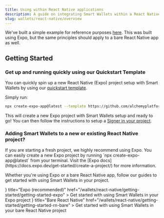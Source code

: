 ```yaml
---
title: Using within React Native applications
description: A guide on integrating Smart Wallets within a React Native application
slug: wallets/react-native/overview
---
```



We've built a simple example for reference purposes [here](https://github.com/alchemyplatform/aa-sdk/tree/main/examples/react-native-expo-example). This was built using Expo, but the same principles should apply to a bare React Native app as well.

## Getting Started

### Get up and running quickly using our Quickstart Template

You can quickly spin up a new React Native (Expo) project setup with Smart Wallets by using our [quickstart template](https://github.com/alchemyplatform/account-kit-expo-quickstart).

Simply run:

```bash
npx create-expo-app@latest --template https://github.com/alchemyplatform/account-kit-expo-quickstart
```

This will create a new Expo project with Smart Wallets setup and ready to go! You can then follow the instructions to setup a [Signer in your project](/wallets/react-native/signer/setup-guide).

### Adding Smart Wallets to a new or existing React Native project?

<Info>
  If you are starting a fresh project, we highly recommend using Expo. You can
  easily create a new Expo project by running `npx create-expo-app@latest` from
  your terminal. Visit the [Expo
  docs](https://docs.expo.dev/get-started/create-a-project/) for more
  information.
</Info>

Whether you're using Expo or a bare React Native app, follow our guides to get started with using Smart Wallets in your project.

<CardGroup cols={2}>
  <Card
    icon={<ExpoIcon width={24} height={24} />}
    title="Expo (recommended)"
    href="/wallets/react-native/getting-started/getting-started-expo"
  >
    Get started with using Smart Wallets in your Expo project
  </Card>
  <Card
    icon={<ReactNativeIcon width={24} height={24} />}
    title="Bare React Native"
    href="/wallets/react-native/getting-started/getting-started-rn-bare"
  >
    Get started with using Smart Wallets in your bare React Native project
  </Card>
</CardGroup>
